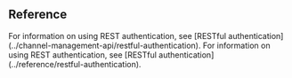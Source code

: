
<Console />
<ManageProfile />
<ManageProject />
<CheckUsage />
<ManageMember />
<OktaIntegration />
<OnlinePayment />
<Ticket />
<DeleteAccount />

## Reference

<ProductWrapper product="video-calling, voice-calling, interactive-live-streaming, broadcast-streaming">
For information on using <Vg k="COMPANY"/> REST authentication, see [RESTful authentication](../channel-management-api/restful-authentication).
</ProductWrapper>

<ProductWrapper notAllowed="video-calling, voice-calling, interactive-live-streaming, broadcast-streaming">
For information on using <Vg k="COMPANY"/> REST authentication, see [RESTful authentication](../reference/restful-authentication).
</ProductWrapper>
